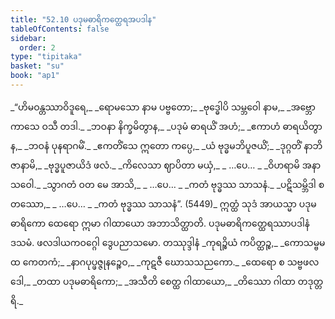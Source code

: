 ```yaml
---
title: "52.10 ပဒုမဓာရိကတ္ထေရအပဒါန"
tableOfContents: false
sidebar:
  order: 2
type: "tipitaka"
basket: "su"
book: "ap1"
---
```



<DynamicBreadcrumb />

<Division number="78" book="ap1">

<Paragraph number="6786" type="verses" book="ap1">
_“ဟိမဝန္တဿာဝိဒူရေ,_  
_ရောမသော နာမ ပဗ္ဗတော;_  
_ဗုဒ္ဓေါပိ သမ္ဘဝေါ နာမ,_  
_အဗ္ဘောကာသေ ဝသီ တဒါ._  

</Paragraph>

</Division>
<Division number="79" book="ap1">

<Paragraph number="6787" type="verses" book="ap1">
_ဘဝနာ နိက္ခမိတွာန,_  
_ပဒုမံ ဓာရယိံ အဟံ;_  
_ဧကာဟံ ဓာရယိတွာန,_  
_ဘဝနံ ပုနရာဂမိံ._  

</Paragraph>

</Division>
<Division number="80" book="ap1">

<Paragraph number="6788" type="verses" book="ap1">
_ဧကတိံသေ ဣတော ကပ္ပေ,_  
_ယံ ဗုဒ္ဓမဘိပူဇယိံ;_  
_ဒုဂ္ဂတိံ နာဘိဇာနာမိ,_  
_ဗုဒ္ဓပူဇာယိဒံ ဖလံ._  

</Paragraph>

</Division>
<Division number="81" book="ap1">

<Paragraph number="6789" type="verses" book="ap1">
_ကိလေသာ ဈာပိတာ မယှံ,_  
_ …ပေ… _  
_ဝိဟရာမိ အနာသဝေါ._  

</Paragraph>

</Division>
<Division number="82" book="ap1">

<Paragraph number="6790" type="verses" book="ap1">
_သွာဂတံ ဝတ မေ အာသိ,_  
_ …ပေ… _  
_ကတံ ဗုဒ္ဓဿ သာသနံ._  

</Paragraph>

</Division>
<Division number="83" book="ap1">

<Paragraph number="6791" type="verses" book="ap1">
_ပဋိသမ္ဘိဒါ စတဿော,_  
_ …ပေ… _  
_ကတံ ဗုဒ္ဓဿ သာသနံ”. (5449)_  

</Paragraph>

<Paragraph number="6792" book="ap1">
ဣတ္ထံ သုဒံ အာယသ္မာ ပဒုမဓာရိကော ထေရော ဣမာ ဂါထာယော အဘာသိတ္ထာတိ.

</Paragraph>
</Division>

<Paragraph number="6793" type="center" book="ap1">
ပဒုမဓာရိကတ္ထေရဿာပဒါနံ ဒသမံ.



</Paragraph>

<Paragraph number="6794" type="center" book="ap1">
ဖလဒါယကဝဂ္ဂေါ ဒွေပညာသမော.



</Paragraph>

<Paragraph number="6795" type="center" book="ap1">
တဿုဒ္ဒါနံ


</Paragraph>

<Paragraph number="6796" type="verses" book="ap1">
_ကုရဉ္စိယံ ကပိတ္ထဉ္စ,_  
_ကောသမ္ဗမထ ကေတကံ;_  
_နာဂပုပ္ဖဇ္ဇုနဉ္စေဝ,_  
_ကုဋဇီ ဃောသသညကော._  

</Paragraph>

<Paragraph number="6797" type="verses" book="ap1">
_ထေရော စ သဗ္ဗဖလဒေါ,_  
_တထာ ပဒုမဓာရိကော;_  
_အသီတိ စေတ္ထ ဂါထာယော,_  
_တိဿော ဂါထာ တဒုတ္တရိ._
</Paragraph>